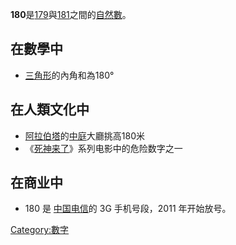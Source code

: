 {{Unreferenced|time=2020-05-24T10:06:50+00:00}}
{{noteTA|G1=Math}}
{{整数
| 质因数分解 = <math>2^2 \times 3^2 \times 5</math>
| 罗马数字 = CLXXX
}}
'''180'''是[[179|179]]與[[181|181]]之間的[[自然数|自然數]]。

== 在數學中 ==
{{數字性質|use math=yes}}
* [[三角形|三角形]]的內角和為180°

== 在人類文化中 ==
* [[阿拉伯塔|阿拉伯塔]]的[[中庭|中庭]]大廳挑高180米
* 《[[死神来了|死神来了]]》系列电影中的危险数字之一

== 在商业中 ==
* 180 是 [[中国电信|中国电信]]的 3G 手机号段，2011 年开始放号。

{{Number-stub}}

[[Category:數字|Category:數字]]